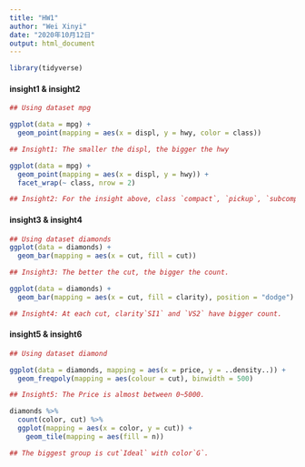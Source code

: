 ```yaml
---
title: "HW1"
author: "Wei Xinyi"
date: "2020年10月12日"
output: html_document
---
```


```r
library(tidyverse)
```

#### insight1 & insight2
```r
## Using dataset mpg

ggplot(data = mpg) + 
  geom_point(mapping = aes(x = displ, y = hwy, color = class))

## Insight1: The smaller the displ, the bigger the hwy  

```

```r
ggplot(data = mpg) + 
  geom_point(mapping = aes(x = displ, y = hwy)) + 
  facet_wrap(~ class, nrow = 2)

## Insight2: For the insight above, class `compact`, `pickup`, `subcompact`, `suv` show a more clear trend.
```

#### insight3 & insight4
```r
## Using dataset diamonds
ggplot(data = diamonds) + 
  geom_bar(mapping = aes(x = cut, fill = cut))

## Insight3: The better the cut, the bigger the count.
```

```r
ggplot(data = diamonds) + 
  geom_bar(mapping = aes(x = cut, fill = clarity), position = "dodge")

## Insight4: At each cut, clarity`SI1` and `VS2` have bigger count.
```

#### insight5 & insight6
```r
## Using dataset diamond

ggplot(data = diamonds, mapping = aes(x = price, y = ..density..)) + 
  geom_freqpoly(mapping = aes(colour = cut), binwidth = 500)

## Insight5: The Price is almost between 0~5000.
```

```r
diamonds %>% 
  count(color, cut) %>%  
  ggplot(mapping = aes(x = color, y = cut)) +
    geom_tile(mapping = aes(fill = n))

## The biggest group is cut`Ideal` with color`G`.
```
